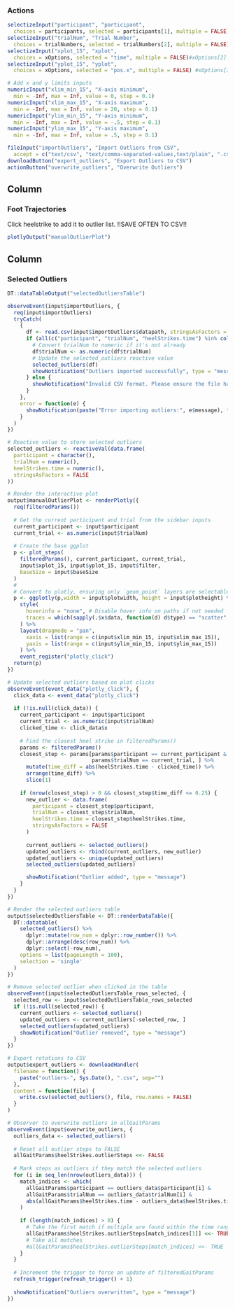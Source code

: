 ### Actions

```r
selectizeInput("participant", "participant",
  choices = participants, selected = participants[1], multiple = FALSE)
selectizeInput("trialNum", "Trial Number",
  choices = trialNumbers, selected = trialNumbers[2], multiple = FALSE) # set to trial 2 so that if practice is filtered out, it still plots
selectizeInput("xplot_15", "xplot",
  choices = xOptions, selected = "time", multiple = FALSE)#xOptions[2]
selectizeInput("yplot_15", "yplot",
  choices = xOptions, selected = "pos.x", multiple = FALSE) #xOptions[3]

# Add x and y limits inputs
numericInput("xlim_min_15", "X-axis minimum",
  min = -Inf, max = Inf, value = 0, step = 0.1)
numericInput("xlim_max_15", "X-axis maximum",
  min = -Inf, max = Inf, value = 20, step = 0.1)
numericInput("ylim_min_15", "Y-axis minimum",
  min = -Inf, max = Inf, value = -.5, step = 0.1)
numericInput("ylim_max_15", "Y-axis maximum",
  min = -Inf, max = Inf, value = .5, step = 0.1)

fileInput("importOutliers", "Import Outliers from CSV",
  accept = c("text/csv", "text/comma-separated-values,text/plain", ".csv"))
downloadButton("export_outliers", "Export Outliers to CSV")
actionButton("overwrite_outliers", "Overwrite Outliers")
```

Column
--------------------------------------------
### Foot Trajectories {data-width=650 data-height=1500}
Click heelstrike to add it to outlier list.   !!SAVE OFTEN TO CSV!!
```r
plotlyOutput("manualOutlierPlot")
```

Column
--------------------------------------------
### Selected Outliers  {data-width=350 data-height=1500}

```r
DT::dataTableOutput("selectedOutliersTable")
```

```r
observeEvent(input$importOutliers, {
  req(input$importOutliers)
  tryCatch(
    {
      df <- read.csv(input$importOutliers$datapath, stringsAsFactors = FALSE)
      if (all(c("participant", "trialNum", "heelStrikes.time") %in% colnames(df))) {
        # Convert trialNum to numeric if it's not already
        df$trialNum <- as.numeric(df$trialNum)
        # Update the selected_outliers reactive value
        selected_outliers(df)
        showNotification("Outliers imported successfully", type = "message")
      } else {
        showNotification("Invalid CSV format. Please ensure the file has 'participant', 'trialNum', and 'heelStrikes.time' columns.", type = "error")
      }
    },
    error = function(e) {
      showNotification(paste("Error importing outliers:", e$message), type = "error")
    }
  )
})

# Reactive value to store selected outliers
selected_outliers <- reactiveVal(data.frame(
  participant = character(),
  trialNum = numeric(),
  heelStrikes.time = numeric(),
  stringsAsFactors = FALSE
))

# Render the interactive plot
output$manualOutlierPlot <- renderPlotly({
  req(filteredParams())
  
  # Get the current participant and trial from the sidebar inputs
  current_participant <- input$participant
  current_trial <- as.numeric(input$trialNum)
  
  # Create the base ggplot
  p <- plot_steps(
    filteredParams(), current_participant, current_trial,
    input$xplot_15, input$yplot_15, input$filter, 
    baseSize = input$baseSize
  )
  # 
  # Convert to plotly, ensuring only `geom_point` layers are selectable
  p <- ggplotly(p,width = input$plotwidth, height = input$plotheight) %>%
    style(
      hoverinfo = "none", # Disable hover info on paths if not needed
      traces = which(sapply(.$x$data, function(d) d$type) == "scatter" & sapply(.$x$data, function(d) d$mode) == "lines")
    ) %>%
    layout(dragmode = "pan",
      xaxis = list(range = c(input$xlim_min_15, input$xlim_max_15)),
      yaxis = list(range = c(input$ylim_min_15, input$ylim_max_15))
    ) %>%
    event_register("plotly_click")
  return(p)
})

# Update selected outliers based on plot clicks
observeEvent(event_data("plotly_click"), {
  click_data <- event_data("plotly_click")
  
  if (!is.null(click_data)) {
    current_participant <- input$participant
    current_trial <- as.numeric(input$trialNum)
    clicked_time <- click_data$x
    
    # Find the closest heel strike in filteredParams()
    params <- filteredParams()
    closest_step <- params[params$participant == current_participant &
                           params$trialNum == current_trial, ] %>%
      mutate(time_diff = abs(heelStrikes.time - clicked_time)) %>%
      arrange(time_diff) %>%
      slice(1)
    
    if (nrow(closest_step) > 0 && closest_step$time_diff <= 0.25) {
      new_outlier <- data.frame(
        participant = closest_step$participant,
        trialNum = closest_step$trialNum,
        heelStrikes.time = closest_step$heelStrikes.time,
        stringsAsFactors = FALSE
      )
      
      current_outliers <- selected_outliers()
      updated_outliers <- rbind(current_outliers, new_outlier)
      updated_outliers <- unique(updated_outliers)
      selected_outliers(updated_outliers)

      showNotification("Outlier added", type = "message")
    }
  }
})

# Render the selected outliers table
output$selectedOutliersTable <- DT::renderDataTable({
  DT::datatable(
    selected_outliers() %>% 
      dplyr::mutate(row_num = dplyr::row_number()) %>% 
      dplyr::arrange(desc(row_num)) %>% 
      dplyr::select(-row_num),
    options = list(pageLength = 100),
    selection = 'single'
  )
})

# Remove selected outlier when clicked in the table
observeEvent(input$selectedOutliersTable_rows_selected, {
  selected_row <- input$selectedOutliersTable_rows_selected
  if (!is.null(selected_row)) {
    current_outliers <- selected_outliers()
    updated_outliers <- current_outliers[-selected_row, ]
    selected_outliers(updated_outliers)
    showNotification("Outlier removed", type = "message")
  }
})

# Export rotations to CSV
output$export_outliers <- downloadHandler(
  filename = function() {
    paste("outliers-", Sys.Date(), ".csv", sep="")
  },
  content = function(file) {
    write.csv(selected_outliers(), file, row.names = FALSE)
  }
)

# Observer to overwrite outliers in allGaitParams
observeEvent(input$overwrite_outliers, {
  outliers_data <- selected_outliers()
  
  # Reset all outlier steps to FALSE
  allGaitParams$heelStrikes.outlierSteps <<- FALSE
  
  # Mark steps as outliers if they match the selected outliers
  for (i in seq_len(nrow(outliers_data))) {
    match_indices <- which(
      allGaitParams$participant == outliers_data$participant[i] &
      allGaitParams$trialNum == outliers_data$trialNum[i] &
      abs(allGaitParams$heelStrikes.time - outliers_data$heelStrikes.time[i]) <= 0.01
    )
    
    if (length(match_indices) > 0) {
      # Take the first match if multiple are found within the time range
      allGaitParams$heelStrikes.outlierSteps[match_indices[1]] <<- TRUE
      # Take all matches
      #allGaitParams$heelStrikes.outlierSteps[match_indices] <<- TRUE
    }
  }
  
  # Increment the trigger to force an update of filteredGaitParams
  refresh_trigger(refresh_trigger() + 1)
  
  showNotification("Outliers overwritten", type = "message")
})
```